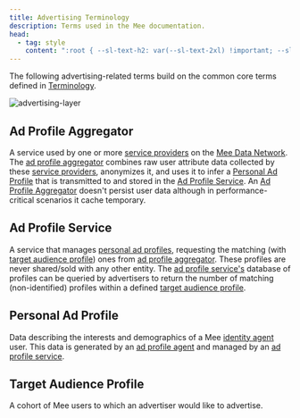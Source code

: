 ```yaml
---
title: Advertising Terminology
description: Terms used in the Mee documentation.
head:
  - tag: style
    content: ":root { --sl-text-h2: var(--sl-text-2xl) !important; --sl-text-h3: var(--sl-text-lg) !important; }"
---
```


The following advertising-related terms build on the common core terms defined in [Terminology](https://docs.mee.foundation/basics/terminology/). 

![advertising-layer](../images/advertising-layer.png)

## Ad Profile Aggregator

A service used by one or more [service providers](#service-provider) on the [Mee Data Network](#mee-data-network). The [ad profile aggregator](#ad-profile-aggregator) combines raw user attribute data collected by these [service providers](#service-provider), anonymizes it, and uses it to infer a [Personal Ad Profile](#personal-ad-profile) that is transmitted to and stored in the [Ad Profile Service](#ad-profile-service). An [Ad Profile Aggregator](#ad-profile-aggregator) doesn't persist user data although in performance-critical scenarios it cache temporary.

## Ad Profile Service

A service that manages [personal ad profiles](#personal-ad-profile), requesting the matching (with [target audience profile](#target-audience-profile)) ones from [ad profile aggregator](#ad-profile-aggregator). These profiles are never shared/sold with any other entity. The [ad profile service's](#ad-profile-service) database of profiles can be queried by advertisers to return the number of matching (non-identified) profiles within a defined [target audience profile](target-audience-profile). 

## Personal Ad Profile

Data describing the interests and demographics of a Mee [identity agent](#identity-agent) user. This data is generated by an [ad profile agent](#ad-profile-agent) and managed by an [ad profile service](#ad-profile-service).

## Target Audience Profile

A cohort of Mee users to which an advertiser would like to advertise.

